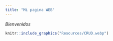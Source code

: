 ```yaml
---
title: "Mi pagina WEB"
---
```


*Bienvenidos*
```r
knitr::include_graphics("Resources/CRUD.webp")
```



    